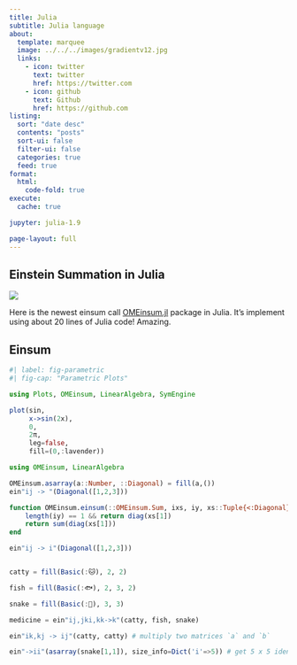 ```yaml
---
title: Julia
subtitle: Julia language
about:
  template: marquee
  image: ../../../images/gradientv12.jpg 
  links:
    - icon: twitter
      text: twitter
      href: https://twitter.com
    - icon: github
      text: Github
      href: https://github.com
listing:
  sort: "date desc"
  contents: "posts"
  sort-ui: false
  filter-ui: false
  categories: true
  feed: true
format:
  html:
    code-fold: true
execute: 
  cache: true

jupyter: julia-1.9

page-layout: full
---
```


## Einstein Summation in Julia
![](../../../images/code3.png)

Here is the newest einsum call [OMEinsum.jl](https://github.com/under-Peter/OMEinsum.jl) package in Julia. It's implement using about 20 lines of Julia code! Amazing.


## Einsum 


```julia
#| label: fig-parametric
#| fig-cap: "Parametric Plots"

using Plots, OMEinsum, LinearAlgebra, SymEngine

plot(sin, 
     x->sin(2x), 
     0, 
     2π, 
     leg=false, 
     fill=(0,:lavender))

```
```julia

using OMEinsum, LinearAlgebra

OMEinsum.asarray(a::Number, ::Diagonal) = fill(a,())
ein"ij -> "(Diagonal([1,2,3]))

function OMEinsum.einsum(::OMEinsum.Sum, ixs, iy, xs::Tuple{<:Diagonal}, size_dict::Dict)
    length(iy) == 1 && return diag(xs[1])
    return sum(diag(xs[1]))
end
```
```julia


ein"ij -> i"(Diagonal([1,2,3]))

```
```julia


```

```julia
catty = fill(Basic(:🐱), 2, 2)
```

```julia
fish = fill(Basic(:🐟), 2, 3, 2)
```

```julia
snake = fill(Basic(:🐍), 3, 3)
```

```julia

medicine = ein"ij,jki,kk->k"(catty, fish, snake)
```

```julia
ein"ik,kj -> ij"(catty, catty) # multiply two matrices `a` and `b`
```

```julia

ein"->ii"(asarray(snake[1,1]), size_info=Dict('i'=>5)) # get 5 x 5 identity matrix

```

